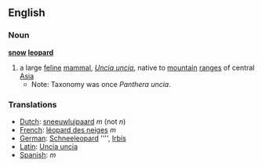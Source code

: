 ==English==
===Noun===
{{wikipedia}}
'''[[snow]] [[leopard]]'''
#a large [[feline]] [[mammal]], ''[[Uncia uncia]]'', native to [[mountain]] [[range]]s of central [[Asia]]
#*Note: Taxonomy was once ''Panthera uncia''.

===Translations===
*[[Dutch]]: [[sneeuwluipaard]] ''m'' (not ''n'')
*[[French]]: [[léopard des neiges]] ''m''
*[[German]]: [[Schneeleopard]] '''', [[Irbis]]
*[[Latin]]: [[Uncia uncia]]
*[[Spanish]]: [[]] ''m''